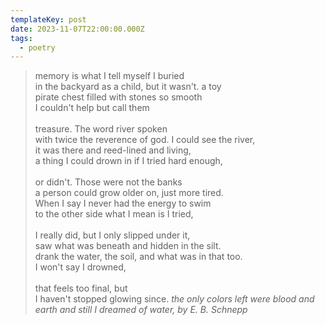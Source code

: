 ```yaml
---
templateKey: post
date: 2023-11-07T22:00:00.000Z
tags:
  - poetry
---
```

> memory is what I tell myself I buried<br/>
> in the backyard as a child, but it wasn't. a toy<br/>
> pirate chest filled with stones so smooth<br/>
> I couldn't help but call them<br/><br/>
> treasure. The word river spoken<br/>
> with twice the reverence of god. I could see the river,<br/>
> it was there and reed-lined and living,<br/>
> a thing I could drown in if I tried hard enough,<br/><br/>
> or didn't. Those were not the banks<br/>
> a person could grow older on, just more tired.<br/>
> When I say I never had the energy to swim<br/>
> to the other side what I mean is I tried,<br/><br/>
> I really did, but I only slipped under it,<br/>
> saw what was beneath and hidden in the silt.<br/>
> drank the water, the soil, and what was in that too.<br/>
> I won't say I drowned,<br/><br/>
> that feels too final, but<br/>
> I haven't stopped glowing since.
> <cite>the only colors left were blood and earth and still I dreamed of water, by E. B. Schnepp</cite>
